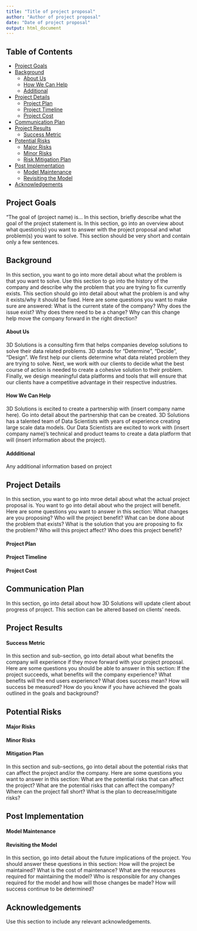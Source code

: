 ```yaml
---
title: "Title of project proposal"
author: "Author of project proposal"
date: "Date of project proposal"
output: html_document
---
```


## Table of Contents
  + [Project Goals](#project_goals)    
  + [Background](#background)
      + [About Us](#about_us)
      + [How We Can Help](#help)
      + [Additional](#additional)
  + [Project Details](#project_details)
      + [Project Plan](#plan)
      + [Project Timeline](#timeline)
      + [Project Cost](#cost)
  + [Communication Plan](#communication_plan)
  + [Project Results](#project_results)
      + [Success Metric](#success_metric)
  + [Potential Risks](#potential_risks)
      + [Major Risks](#major)
      + [Minor Risks](#minor)
      + [Risk Mitigation Plan](#mitigation)
  + [Post Implementation](#post_implementation)
      + [Model Maintenance](#model_maintenance)
      + [Revisiting the Model](#revisit)
  + [Acknowledgements](#acknowledgements)


## <a id="project_goals"></a>Project Goals

"The goal of (project name) is... In this section, briefly describe what the goal of the project statement is. In this section, go into an overview about what question(s) you want to answer with the project proposal and what problem(s) you want to solve. This section should be very short and contain only a few sentences. 


## <a id="background"></a>Background

In this section, you want to go into more detail about what the problem is that you want to solve. Use this section to go into the history of the company and describe why the problem that you are trying to fix currently exists. This section should go into detail about what the problem is and why it exists/why it should be fixed. Here are some questions you want to make sure are answered: What is the current state of the company? Why does the issue exist? Why does there need to be a change? Why can this change help move the company forward in the right direction?

#### <a id = "about_us"></a>About Us

3D Solutions is a consulting firm that helps companies develop solutions to solve their data related problems. 3D stands for "Determine", "Decide", "Design". We first help our clients determine what data related problem they are trying to solve. Next, we work with our clients to decide what the best course of action is needed to create a cohesive solution to their problem. Finally, we design meaningful data platforms and tools that will ensure that our clients have a competitive advantage in their respective industries. 

#### <a id = "help"></a>How We Can Help

3D Solutions is excited to create a partnership with (insert company name here). Go into detail about the partnership that can be created. 3D Solutions has a talented team of Data Scientists with years of experience creating large scale data models. Our Data Scientists are excited to work with (insert company name)'s technical and product teams to create a data platform that will (insert information about the project). 

#### <a id ="additional"></a>Addditional

Any additional information based on project


## <a id="project_details"></a>Project Details

In this section, you want to go into mroe detail about what the actual project proposal is. You want to go into detail about who the project will benefit. Here are some questions you want to answer in this section: What changes are you proposing? Who will the project benefit? What can be done about the problem that exists? What is the solution that you are proposing to fix the problem? Who will this project affect? Who does this project benefit?

#### <a id ="plan"></a>Project Plan

#### <a id ="timeline"></a>Project Timeline

#### <a id ="cost"></a>Project Cost

## <a id ="communication_plan"></a>Communication Plan

In this section, go into detail about how 3D Solutions will update client about progress of project. This section can be altered based on clients' needs. 

## <a id ="project_results"></a>Project Results

#### <a id="success_metric"></a>Success Metric

In this section and sub-section, go into detail about what benefits the company will experience if they move forward with your project proposal. Here are some questions you should be able to answer in this section: If the project succeeds, what benefits will the company experience? What benefits will the end users experience? What does success mean? How will success be measured? How do you know if you have achieved the goals outlined in the goals and background?


## <a id="potential_risks"></a>Potential Risks

#### <a id ="major"></a>Major Risks

#### <a id ="minor"></a>Minor Risks

#### <a id ="mitigation"></a>Mitigation Plan

In this section and sub-sections, go into detail about the potential risks that can affect the project and/or the company. Here are some questions you want to answer in this section: What are the potential risks that can affect the project? What are the potential risks that can affect the company? Where can the project fall short? What is the plan to decrease/mitigate risks? 



## <a id="post_implementation"></a>Post Implementation

#### <a id="model_maintenance"></a>Model Maintenance

#### <a id="revisit"></a>Revisiting the Model

In this section, go into detail about the future implications of the project. You should answer these questions in this section: How will the project be maintained? What is the cost of maintenance? What are the resources required for maintaining the model? Who is responsible for any changes required for the model and how will those changes be made? How will success continue to be determined?


## <a id="acknowledgements"></a>Acknowledgements

Use this section to include any relevant acknowledgements. 